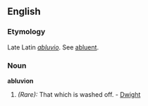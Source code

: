 ==English==

===Etymology===
Late Latin ''[[abluvio]]''. See [[abluent]].

===Noun===
'''abluvion'''

# ''(Rare):'' That which is washed off. - [[Dwight]]